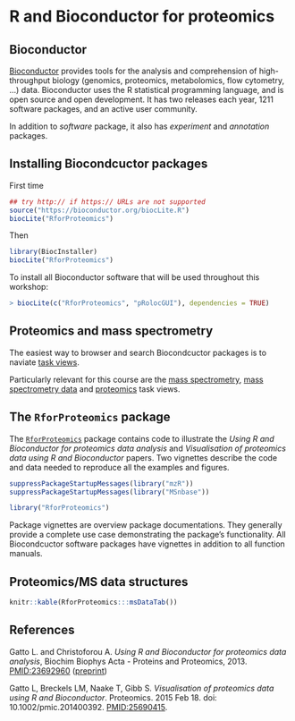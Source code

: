 # R and Bioconductor for proteomics

## Bioconductor

[Bioconductor](http://www.bioconductor.org/) provides tools for the
analysis and comprehension of high-throughput biology (genomics,
proteomics, metabolomics, flow cytometry, ...)  data. Bioconductor
uses the R statistical programming language, and is open source and
open development. It has two releases each year, 1211 software
packages, and an active user community.

In addition to *software* package, it also has *experiment* and
*annotation* packages.

## Installing Biocondcuctor packages

First time

```r
## try http:// if https:// URLs are not supported
source("https://bioconductor.org/biocLite.R")
biocLite("RforProteomics")
```

Then

```r
library(BiocInstaller)
biocLite("RforProteomics")
```

To install all Bioconductor software that will be used throughout this
workshop:

```r
> biocLite(c("RforProteomics", "pRolocGUI"), dependencies = TRUE)
```
## Proteomics and mass spectrometry

The easiest way to browser and search Biocondcuctor packages is to
naviate [task
views](http://www.bioconductor.org/packages/release/BiocViews.html#___Software).

Particularly relevant for this course are the [mass
spectrometry](http://www.bioconductor.org/packages/release/BiocViews.html#___MassSpectrometry),
[mass spectrometry
data](http://www.bioconductor.org/packages/release/BiocViews.html#___MassSpectrometryData)
and
[proteomics](http://www.bioconductor.org/packages/release/BiocViews.html#___Proteomics)
task views.

## The `RforProteomics` package

The
[`RforProteomics`](http://www.bioconductor.org/packages/release/data/experiment/html/RforProteomics.html)
package contains code to illustrate the *Using R and Bioconductor for
proteomics data analysis* and *Visualisation of proteomics data using
R and Bioconductor* papers. Two vignettes describe the code and data
needed to reproduce all the examples and figures.


```r
suppressPackageStartupMessages(library("mzR"))
suppressPackageStartupMessages(library("MSnbase"))
```

```r
library("RforProteomics")
```

Package vignettes are overview package documentations. They generally
provide a complete use case demonstrating the package's
functionality. All Biocondcuctor software packages have vignettes in
addition to all function manuals.

## Proteomics/MS data structures

```r
knitr::kable(RforProteomics:::msDataTab())
```

## References

Gatto L. and Christoforou A. *Using R and Bioconductor for proteomics
data analysis*, Biochim Biophys Acta - Proteins and Proteomics,
2013. [PMID:23692960](https://www.ncbi.nlm.nih.gov/pubmed/23692960)
([preprint](https://arxiv.org/abs/1305.6559))

Gatto L, Breckels LM, Naake T, Gibb S. *Visualisation of proteomics
data using R and Bioconductor*. Proteomics. 2015 Feb 18. doi:
10.1002/pmic.201400392. [PMID:25690415](http://www.ncbi.nlm.nih.gov/pubmed/25690415).



